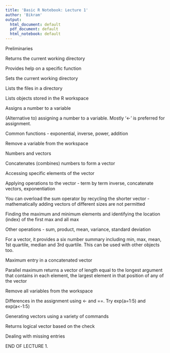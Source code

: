 ```yaml
---
title: 'Basic R Notebook: Lecture 1'
author: 'Bikram'
output:
  html_document: default
  pdf_document: default
  html_notebook: default
---
```


Preliminaries

Returns the current working directory


Provides help on a specific function


Sets the current working directory


Lists the files in a directory


Lists objects stored in the R workspace


Assigns a number to a variable


(Alternative to) assigning a number to a variable. Mostly '<-' is preferred for assignment.


Common functions - exponential, inverse, power, addition


Remove a variable from the workspace


Numbers and vectors


Concatenates (combines) numbers to form a vector


Accessing specific elements of the vector


Applying operations to the vector - term by term inverse, concatenate vectors, exponentiation


You can overload the sum operator by recycling the shorter vector - mathematically adding vectors of different sizes are not permitted 


Finding the maximum and minimum elements and identifying the location (index) of the first max and all max


Other operations - sum, product, mean, variance, standard deviation


For a vector, it provides a six number summary including min, max, mean, 1st quartile, median and 3rd quartile. This can be used with other objects too.


Maximum entry in a concatenated vector


Parallel maximum returns a vector of length equal to the longest argument that contains in each element, the largest element in that position of any of the vector


Remove all variables from the workspace



Differences in the assignment using <- and ==. Try exp(a=1:5) and exp(a<-1:5)


Generating vectors using a variety of commands



Returns logical vector based on the check


Dealing with missing entries 


END OF LECTURE 1.
